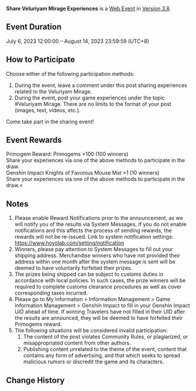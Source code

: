 {{Event
|name              = Share Veluriyam Mirage Experiences
|image             = Share Veluriyam Mirage Experiences.png
|type              = Web
|group             = Submission
|time_known        = yes
|time_start        = 2023-07-06 12:00:00
|time_start_offset = GMT+8
|time_end          = 2023-08-14 23:59:59
|time_end_offset   = GMT+8
|link              = https://www.hoyolab.com/article/19850019
}}
{{Description|Olah! Hello, Travelers~<br>Version 3.8 is here! Come share your experiences in the Veluriyam Mirage with the HoYoLAB community now. Genshin Impact merchandise, Primogem rewards, and more await – so what are you waiting for!?<br>From now till August 14, comment under this post or share under the topic #Veluriyam Mirage to participate in the event for a chance to win Primogems and merchandise rewards!}}
'''Share Veluriyam Mirage Experiences''' is a [[Web Event]] in [[Version 3.8]].

==Event Duration==
July 6, 2023 12:00:00 – August 14, 2023 23:59:59 (UTC+8)

==How to Participate==
Choose either of the following participation methods:
# During the event, leave a comment under this post sharing experiences related to the Veluriyam Mirage.
# During the event, post your game experiences under the topic #Veluriyam Mirage. There are no limits to the format of your post (images, text, videos, etc.).

Come take part in the sharing event!

==Event Rewards==
Primogem Reward: Primogems ×100 (100 winners)<br>
Share your experiences via one of the above methods to participate in the draw.<br>
Genshin Impact Knights of Favonius Mouse Mat ×1 (10 winners)<br>
Share your experiences via one of the above methods to participate in the draw.<

==Notes==
# Please enable Reward Notifications prior to the announcement, as we will notify you of the results via System Messages. If you do not enable notifications and this affects the process of sending rewards, the rewards will not be re-issued. Link to system notification settings:<br>https://www.hoyolab.com/setting/notification
# Winners, please pay attention to System Messages to fill out your shipping address. Merchandise winners who have not provided their address within one month after the system message is sent will be deemed to have voluntarily forfeited their prizes.
# The prizes being shipped can be subject to customs duties in accordance with local policies. In such cases, the prize winners will be required to complete customs clearance procedures as well as cover corresponding taxes incurred.
# Please go to My Information > Information Management > Game Information Management > Genshin Impact to fill in your Genshin Impact UID ahead of time. If winning Travelers have not filled in their UID after the results are announced, they will be deemed to have forfeited their Primogems reward.
# The following situations will be considered invalid participation:
## The content of the post violates Community Rules, or plagiarized, or misappropriated content from other authors.
## Publishing content unrelated to the theme of the event, content that contains any form of advertising, and that which seeks to spread malicious rumors or discredit the game and its characters.

==Change History==
{{Change History|3.8}}